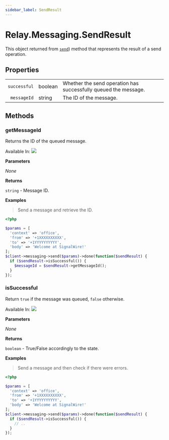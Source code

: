 ```yaml
---
sidebar_label: SendResult
---
```


# Relay.Messaging.SendResult

This object returned from [`send`](php/reference/relay_messaging/index.mdx#send)) method that represents the result of a send operation.

## Properties

|    |   |   |
| -: | - | - |
| `successful` | <span class="method-prop-type">boolean</span> | Whether the send operation has successfully queued the message. |
| `messageId` | <span class="method-prop-type">string</span> | The ID of the message. |

## Methods

<div class="method-definitions"></div>

### getMessageId

Returns the ID of the queued message.

Available In: <img class="method-available-tag" src="https://img.shields.io/badge/-v2.1+-brightgreen.svg" />

**Parameters**

_None_

**Returns**

`string` - Message ID.

**Examples**

> Send a message and retrieve the ID.

```php
<?php

$params = [
  'context' => 'office',
  'from' => '+1XXXXXXXXXX',
  'to' => '+1YYYYYYYYYY',
  'body' => 'Welcome at SignalWire!'
];
$client->messaging->send($params)->done(function($sendResult) {
  if ($sendResult->isSuccessful()) {
    $messageId = $sendResult->getMessageId();
  }
});
```

### isSuccessful

Return `true` if the message was queued, `false` otherwise.

Available In: <img class="method-available-tag" src="https://img.shields.io/badge/-v2.1+-brightgreen.svg" />

**Parameters**

_None_

**Returns**

`boolean` - True/False accordingly to the state.

**Examples**

> Send a message and then check if there were errors.

```php
<?php

$params = [
  'context' => 'office',
  'from' => '+1XXXXXXXXXX',
  'to' => '+1YYYYYYYYYY',
  'body' => 'Welcome at SignalWire!'
];
$client->messaging->send($params)->done(function($sendResult) {
  if ($sendResult->isSuccessful()) {
    // ..
  }
});
```
